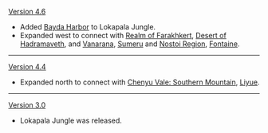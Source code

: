 {{Change History/Header}}
[[Version 4.6]]
* Added [[Bayda Harbor]] to Lokapala Jungle.
* Expanded west to connect with [[Realm of Farakhkert]], [[Desert of Hadramaveth]], and [[Vanarana (Area)|Vanarana]], [[Sumeru]] and [[Nostoi Region]], [[Fontaine]].
----
[[Version 4.4]] 
* Expanded north to connect with [[Chenyu Vale: Southern Mountain]], [[Liyue]].
----
[[Version 3.0]]
* Lokapala Jungle was released.